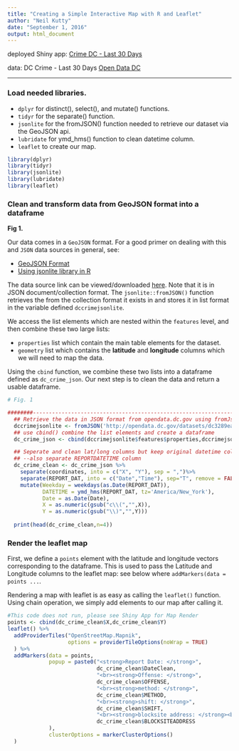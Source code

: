 ```yaml
---
title: "Creating a Simple Interactive Map with R and Leaflet"
author: "Neil Kutty"
date: "September 1, 2016"
output: html_document
---
```


deployed Shiny app: [Crime DC - Last 30 Days](https://kuttyman.shinyapps.io/crimeDC)

data: DC Crime - Last 30 Days [Open Data DC](http://opendata.dc.gov/datasets)

***

### Load needed libraries.

  + `dplyr` for distinct(), select(), and mutate() functions.
  + `tidyr` for the separate() function.
  + `jsonlite` for the fromJSON() function needed to retrieve our dataset via the GeoJSON api.
  + `lubridate` for ymd_hms() function to clean datetime column.
  + `leaflet` to create our map.


```r
library(dplyr)
library(tidyr)
library(jsonlite)
library(lubridate)
library(leaflet)
```



### Clean and transform data from GeoJSON format into a dataframe

**Fig 1.**

Our data comes in a `GeoJSON` format.  For a good primer on dealing with this and `JSON` data sources in general, see: 

 + [GeoJSON Format](https://tools.ietf.org/html/rfc7946)
 + [Using jsonlite library in R](https://cran.r-project.org/web/packages/jsonlite/vignettes/json-aaquickstart.html)

The data source link can be viewed/downloaded [here](http://opendata.dc.gov/datasets/dc3289eab3d2400ea49c154863312434_8.geojson). Note that it is in JSON document/collection format.  The `jsonlite::fromJSON()` function retrieves the from the collection format it exists in and stores it in list format in the variable defined `dccrimejsonlite`.

We access the list elements which are nested within the `features` level, and then combine these two large lists:

- `properties` list which contain the main table elements for the dataset. 
- `geometry` list which contains the **latitude** and **longitude** columns which we will need to map the data. 

Using the `cbind` function, we combine these two lists into a dataframe defined as `dc_crime_json`.  Our next step is to clean the data and return a usable dataframe.  

```r
# Fig. 1 

########---------------------------------------------------------------------#>>>
  ## Retrieve the data in JSON format from opendata.dc.gov using fromJson()
  dccrimejsonlite <- fromJSON('http://opendata.dc.gov/datasets/dc3289eab3d2400ea49c154863312434_8.geojson')
  ## use cbind() combine the list elements and create a dataframe
  dc_crime_json <- cbind(dccrimejsonlite$features$properties,dccrimejsonlite$features$geometry)

  ## Seperate and clean lat/long columns but keep original datetime column
  ## --also separate REPORTDATETIME column
  dc_crime_clean <- dc_crime_json %>% 
    separate(coordinates, into = c("X", "Y"), sep = ",")%>%
    separate(REPORT_DAT, into = c("Date","Time"), sep="T", remove = FALSE)%>%
    mutate(Weekday = weekdays(as.Date(REPORT_DAT)),
           DATETIME = ymd_hms(REPORT_DAT, tz='America/New_York'),
           Date = as.Date(Date),
           X = as.numeric(gsub("c\\(","",X)),
           Y = as.numeric(gsub("\\)","",Y)))
  
  print(head(dc_crime_clean,n=4))

```


### Render the leaflet map

First, we define a `points` element with the latitude and longitude vectors corresponding to the dataframe. This is used to pass the Latitude and Longitude columns to the leaflet map: see below where `addMarkers(data = points ...`.

Rendering a map with leaflet is as easy as calling the `leaflet()` function.  Using chain operation, we simply add elements to our map after calling it.  


```r
#This code does not run, please see Shiny App for Map Render
points <- cbind(dc_crime_clean$X,dc_crime_clean$Y)
leaflet() %>%
  addProviderTiles("OpenStreetMap.Mapnik",
                   options = providerTileOptions(noWrap = TRUE)
  ) %>%
  addMarkers(data = points,
             popup = paste0("<strong>Report Date: </strong>",
                            dc_crime_clean$DateClean,
                            "<br><strong>Offense: </strong>", 
                            dc_crime_clean$OFFENSE, 
                            "<br><strong>method: </strong>", 
                            dc_crime_clean$METHOD,
                            "<br><strong>shift: </strong>",
                            dc_crime_clean$SHIFT,
                            "<br><strong>blocksite address: </strong><br>",
                            dc_crime_clean$BLOCKSITEADDRESS
             ),
             clusterOptions = markerClusterOptions()
  ) 
  
```


